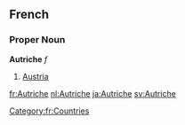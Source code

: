 ==French==
===Proper Noun===
'''Autriche''' ''f''
# [[Austria]]
[[Category:fr:Countries]]

[[fr:Autriche]]
[[nl:Autriche]]
[[ja:Autriche]]
[[sv:Autriche]]